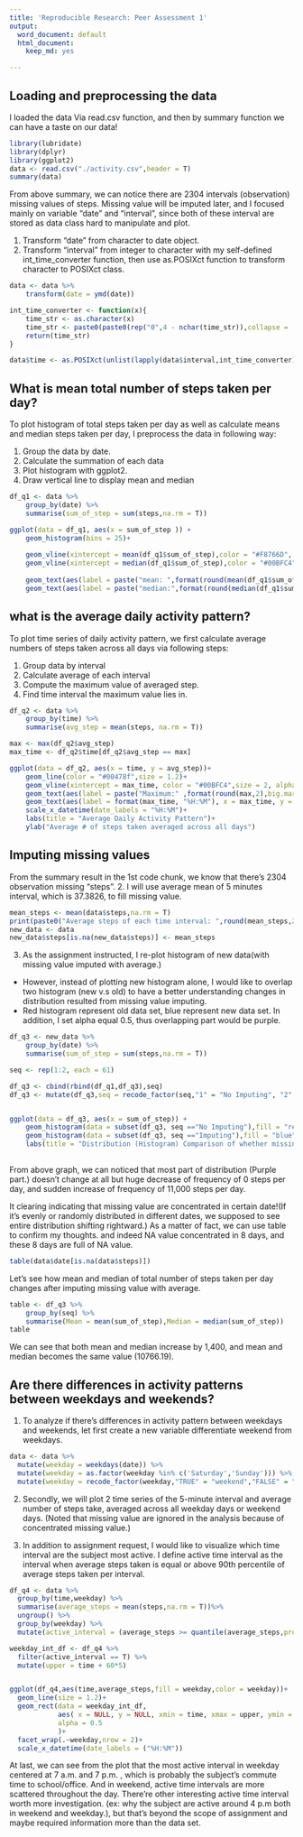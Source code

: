```yaml
---
title: 'Reproducible Research: Peer Assessment 1'
output:
  word_document: default
  html_document:
    keep_md: yes

---
```



## Loading and preprocessing the data

I loaded the data Via read.csv function, and then by summary function we can have a taste on our data!
```r
library(lubridate)
library(dplyr)
library(ggplot2)
data <- read.csv("./activity.csv",header = T)
summary(data)
```
From above summary, we can notice there are 2304 intervals (observation) missing values of steps. Missing value will be imputed later, and I focused mainly on variable "date" and "interval", since both of these interval are stored as data class hard to manipulate and plot.

1. Transform "date" from character to date object.  
2. Transform "interval" from integer to character with my self-defined int_time_converter function, then use as.POSIXct function to transform character to POSIXct class.

```r
data <- data %>%
    transform(date = ymd(date))

int_time_converter <- function(x){
    time_str <- as.character(x)
    time_str <- paste0(paste0(rep("0",4 - nchar(time_str)),collapse = ''),time_str)
    return(time_str)
}

data$time <- as.POSIXct(unlist(lapply(data$interval,int_time_converter)),format = "%H%M")

```

## What is mean total number of steps taken per day?
To plot histogram of total steps taken per day as well as calculate means and median steps taken per day, I preprocess the data in following way:

1. Group the data by date.  
2. Calculate the summation of each data
3. Plot histogram with ggplot2.
4. Draw vertical line to display mean and median

```r
df_q1 <- data %>%
    group_by(date) %>%
    summarise(sum_of_step = sum(steps,na.rm = T))

ggplot(data = df_q1, aes(x = sum_of_step )) +
    geom_histogram(bins = 25)+
    
    geom_vline(xintercept = mean(df_q1$sum_of_step),color = "#F8766D", size = 2,alpha = 0.5)+
    geom_vline(xintercept = median(df_q1$sum_of_step),color = "#00BFC4",size = 2,alpha = 0.5)+
    
    geom_text(aes(label = paste("mean: ",format(round(mean(df_q1$sum_of_step),2),big.mark = ",")),x    =mean(df_q1$sum_of_step),y=10),hjust = 1.1, vjust = 0.5,color = "#F8766D") +
    geom_text(aes(label = paste("median:",format(round(median(df_q1$sum_of_step),2),big.mark = ",")),x =median(df_q1$sum_of_step),y=10),hjust = -0.1, vjust = 0.5,color = "#00BFC4")

```

## what is the average daily activity pattern?
To plot time series of daily activity pattern, we first calculate average numbers of steps taken across all days via following steps:

1. Group data by interval  
2. Calculate average of each interval  
3. Compute the maximum value of averaged step.  
4. Find time interval the maximum value lies in.  

```r


df_q2 <- data %>%
    group_by(time) %>%
    summarise(avg_step = mean(steps, na.rm = T))

max <- max(df_q2$avg_step)
max_time <- df_q2$time[df_q2$avg_step == max]

ggplot(data = df_q2, aes(x = time, y = avg_step))+
    geom_line(color = "#00478f",size = 1.2)+
    geom_vline(xintercept = max_time, color = "#00BFC4",size = 2, alpha = 0.3)+
    geom_text(aes(label = paste("Maximum:" ,format(round(max,2),big.mark = ",")), x = max_time, y = 200),hjust = 1 )+
    geom_text(aes(label = format(max_time, "%H:%M"), x = max_time, y = 0),size = 3.5,color = "black")+
    scale_x_datetime(date_labels = "%H:%M")+
    labs(title = "Average Daily Activity Pattern")+
    ylab("Average # of steps taken averaged across all days")


```
## Imputing missing values

From the summary result in the 1st code chunk, we know that there's 2304 observation missing "steps".
2. I will use average mean of 5 minutes interval, which is 37.3826,  to fill missing value. 

```r
mean_steps <- mean(data$steps,na.rm = T)
print(paste0("Average steps of each time interval: ",round(mean_steps,2)))
new_data <- data
new_data$steps[is.na(new_data$steps)] <- mean_steps
```

3. As the assignment instructed, I re-plot histogram of new data(with missing value imputed with average.)
- However, instead of plotting new histogram alone, I would like to overlap two histogram (new v.s old) to have a better understanding changes in distribution resulted from missing value imputing.  
- Red histogram \textcolor{red}{red} represent old data set, blue \textcolor{blue}{blue} represent new data set. In addition, I set alpha equal 0.5, thus overlapping part would be purple.\textcolor{purple}{purple} 

```r
df_q3 <- new_data %>%
    group_by(date) %>%
    summarise(sum_of_step = sum(steps,na.rm = T))

seq <- rep(1:2, each = 61)

df_q3 <- cbind(rbind(df_q1,df_q3),seq)
df_q3 <- mutate(df_q3,seq = recode_factor(seq,"1" = "No Imputing", "2" = "Imputing"))


ggplot(data = df_q3, aes(x = sum_of_step)) +
    geom_histogram(data = subset(df_q3, seq =="No Imputing"),fill = "red",alpha = 0.5)+
    geom_histogram(data = subset(df_q3, seq =="Imputing"),fill = "blue",alpha = 0.5)+
    labs(title = "Distribution (Histogram) Comparison of whether missing value imputing or not")
    

```
From above graph, we can noticed that most part of distribution (Purple part.) doesn't change at all but huge decrease of frequency of 0 steps per day, and sudden increase of frequency of 11,000 steps per day.

It clearing indicating that missing value are concentrated in certain date!(If it's evenly or randomly distributed in different dates, we supposed to see entire distribution shifting rightward.)
As a matter of fact, we can use table to confirm my thoughts. and indeed NA value concentrated in 8 days, and these 8 days are full of NA value.
```r
table(data$date[is.na(data$steps)])
```
Let's see how mean and median of total number of steps taken per day changes after imputing missing value with average.
```r

table <- df_q3 %>%
    group_by(seq) %>%
    summarise(Mean = mean(sum_of_step),Median = median(sum_of_step))
table
```
We can see that both mean and median increase by 1,400, and mean and median becomes the same value (10766.19).


## Are there differences in activity patterns between weekdays and weekends?
1. To analyze if there's differences in activity pattern between weekdays and weekends, let first create a new variable differentiate weekend from weekdays.

```r
data <- data %>%
  mutate(weekday = weekdays(date)) %>%
  mutate(weekday = as.factor(weekday %in% c('Saturday','Sunday'))) %>%
  mutate(weekday = recode_factor(weekday,"TRUE" = "weekend","FALSE" = "weekday"))
```
2. Secondly, we will plot 2 time series of the 5-minute interval and average number of steps take, averaged across all weekday days or weekend days. (Noted that missing value are ignored in the analysis because of concentrated missing value.)

3. In addition to assignment request, I would like to visualize which time interval are the subject most active. I define active time interval as the interval when average steps taken is equal or above 90th percentile of average steps taken per interval.

```r
df_q4 <- data %>%
  group_by(time,weekday) %>%
  summarise(average_steps = mean(steps,na.rm = T))%>%
  ungroup() %>%
  group_by(weekday) %>%
  mutate(active_interval = (average_steps >= quantile(average_steps,probs = 0.9)))

weekday_int_df <- df_q4 %>%
  filter(active_interval == T) %>%
  mutate(upper = time + 60*5)


ggplot(df_q4,aes(time,average_steps,fill = weekday,color = weekday))+
  geom_line(size = 1.2)+
  geom_rect(data = weekday_int_df,
            aes( x = NULL, y = NULL, xmin = time, xmax = upper, ymin = -Inf,ymax = Inf,color = NULL), 
            alpha = 0.5
            )+
  facet_wrap(.~weekday,nrow = 2)+
  scale_x_datetime(date_labels = ("%H:%M"))
```

At last, we can see from the plot that the most active interval in weekday centered at 7 a.m. and 7 p.m. , which is probably the subject's commute time to school/office. And in weekend, active time intervals are more scattered throughout the day. There're other interesting active time interval worth more investigation. (ex: why the subject are active around 4 p.m both in weekend and weekday.), but that's beyond the scope of assignment and maybe required information more than the data set.



